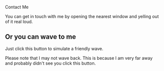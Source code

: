 
Contact Me

You can get in touch with me by opening the nearest window and yelling out of it real loud.

## Or you can wave to me

Just click this button to simulate a friendly wave. 

<Wave />

Please note that I may not wave back. This is because I am very far away and probably didn't see you click this button.

